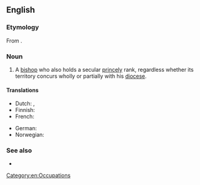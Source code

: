 ==English==
{{wikipedia|Prince-Bishop}}

===Etymology===
From {{compound|prince|tr1=ruler|bishop|lang=en}}.

===Noun===
{{en-noun|head=[[prince]] [[bishop]]}}

# A [[bishop]] who also holds a secular [[princely]] rank, regardless whether its territory concurs wholly or partially with his [[diocese]].

====Translations====
{{trans-top|bishop who also holds a secular princely rank}}
* Dutch: {{t|nl|Prins-bisschop|m}}, {{t|nl|Vorst-bisschop|m}}
* Finnish: {{t|fi|ruhtinaspiispa}}
* French: {{t|fr|Prince-évêque|m}}
{{trans-mid}}
* German: {{t|de|Fürstbisschof|m}}
* Norwegian: {{t|no|fyrstbiskop|m}}
{{trans-bottom}}

===See also===
* {{l|en|Vladika}}

[[Category:en:Occupations]]